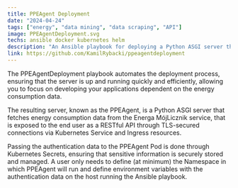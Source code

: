 ```yaml
---
title: PPEAgent Deployment
date: "2024-04-24"
tags: ["energy", "data mining", "data scraping", "API"]
image: PPEAgentDeployment.svg
techs: ansible docker kubernetes helm
description: "An Ansible playbook for deploying a Python ASGI server that fetches energy consumption data from Energa MójLicznik service (PPEAgent)"
link: https://github.com/KamilRybacki/ppeagentdeployment
---
```


The PPEAgentDeployment playbook automates the deployment process, ensuring that the server is up and running quickly and efficiently,
allowing you to focus on developing your applications dependent on the energy consumption data.

The resulting server, known as the PPEAgent, is a Python ASGI server that fetches energy consumption data from the Energa MójLicznik service,
that is exposed to the end user as a RESTful API through TLS-secured connections via Kubernetes Service and Ingress resources.

Passing the authentication data to the PPEAgent Pod is done through Kubernetes Secrets, ensuring that sensitive information is securely stored and managed.
A user only needs to define (at minimum) the Namespace in which PPEAgent will run and define environment variables with the authentication data
on the host running the Ansible playbook.

[Energa Operator MójLicznik service]: https://mojlicznik.energa-operator.pl/dp/UserLogin.do
